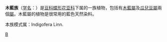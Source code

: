 {{Automatic taxobox
| taxon = Indigofereae
| image = Indigofera tinctoria1.jpg
| image_caption = [[木藍|木藍]]
| authority =  (Benth.) Rydb.
| subdivision_ranks = [[屬_(生物)|屬]]
| subdivision = 
* [[木藍屬|木藍屬]] Indigofera Linn.
* [[瓜兒豆屬|瓜兒豆屬]] Cyamopsis DC. 
}}
'''木藍族'''（[[学名|学名]]：{{lang|la|'''''Indigofereae'''''}}）是[[豆科|豆科]][[蝶形花亚科|蝶形花亚科]]下属的一族植物，包括有[[木藍屬|木藍屬]]及[[瓜兒豆屬|瓜兒豆屬]]兩個[[屬_(生物)|屬]]。木藍屬的植物是很常用的藍色天然染料。

本族模式属：Indigofera Linn.
{{Taxonbar|from=Q1952050}}

[[Category:蝶形花亚科|B]]